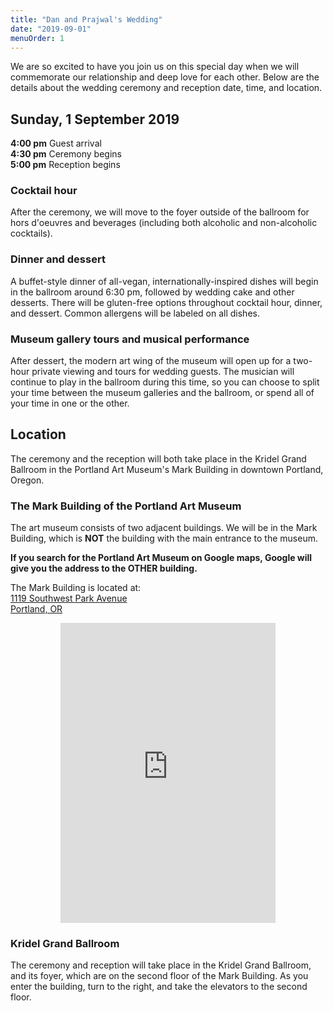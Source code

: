 ```yaml
---
title: "Dan and Prajwal's Wedding"
date: "2019-09-01"
menuOrder: 1
---
```



We are so excited to have you join us on this special day when we will commemorate our relationship
 and deep love for each other. Below are the details about the wedding ceremony and reception date, time, and location.

## Sunday, 1 September 2019
**4:00 pm** Guest arrival  
**4:30 pm** Ceremony begins  
**5:00 pm** Reception begins  

### Cocktail hour
After the ceremony, we will move to the foyer outside of the ballroom for hors d'oeuvres and beverages (including both
alcoholic and non-alcoholic cocktails). 

### Dinner and dessert
A buffet-style dinner of all-vegan, internationally-inspired dishes will begin in the ballroom around 6:30 pm,
followed by wedding cake and other desserts. There will be gluten-free options throughout cocktail hour, dinner, 
and dessert. Common allergens will be labeled on all dishes.

### Museum gallery tours and musical performance 
After dessert, the modern art wing of the museum will open up for a 
two-hour private viewing and tours for wedding guests. The musician will continue to play in the ballroom during this 
time, so you can choose to split your time between the museum galleries and the ballroom, or spend all of your time 
in one or the other. 

## Location
The ceremony and the reception will both take place in the Kridel Grand Ballroom in the Portland Art Museum's 
Mark Building in downtown Portland, Oregon.

### The Mark Building of the Portland Art Museum
The art museum consists of two adjacent buildings. We will be in the Mark Building, which is **NOT** the building
with the main entrance to the museum. 

**If you search for the Portland Art Museum on Google maps, Google will give you the address to the OTHER building.**

The Mark Building is located at:  
<a href="https://goo.gl/maps/MDWm7KN37KdeypiLA">1119 Southwest Park Avenue<br />Portland, OR</a>

<div style="margin: 0 5rem;">
  <iframe src="https://www.google.com/maps/embed/v1/place?key=AIzaSyA4QP7mt6WrEwb30kiD1Js-U2juv254mXg&q=place_id:ChIJnX1J7hoKlVQR8YoQJgJW7xA&zoom=18" width="100%" height="480" frameBorder="0" scrolling="no"></iframe>
</div>
<MarkBuildingImage />

### Kridel Grand Ballroom  
The ceremony and reception will take place in the Kridel Grand Ballroom, and its foyer, which are on the second floor
of the Mark Building. As you enter the building, turn to the right, and take the elevators to the second floor.

<GrandBallroomImage />
